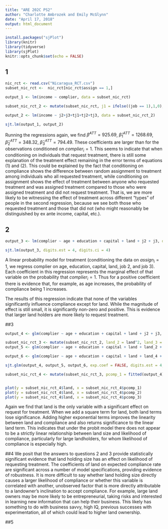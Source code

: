 ---
title: "ARE 202C PS2"
author: "Charlotte Ambrozek and Emily McGlynn"
date: "April 17, 2018"
output: html_document
---

```{r setup, include=FALSE}
install.packages("sjPlot")
library(knitr)
library(tidyverse)
library(sjPlot)
knitr::opts_chunk$set(echo = FALSE)
```

## 1

```{r setup, include=FALSE, message= FALSE}
nic_rct <- read.csv("Nicaragua_RCT.csv")
subset_nic_rct <-  nic_rct[nic_rct$assign == 1,]

output_1 <- lm(income ~ complier, data = subset_nic_rct)

subset_nic_rct_2 <- mutate(subset_nic_rct, j1 = ifelse((job == 1),1,0), j2 = ifelse((job == 2),1,0), j3 =   ifelse((job == 3),1,0), tj1 = (treat * j1), tj2 = (treat * j2), tj3 = (treat * j3))

output_2 <- lm(income ~ j2+j3+tj1+tj2+tj3, data = subset_nic_rct_2)

sjt.lm(output_1, output_2)
```


Running the regressions again, we find $\hat{\beta}^{ATT} = 925.69$, $\hat{\beta}_1^{ATT} = 1268.69$, $\hat{\beta}_2^{ATT} = 348.32$, $\hat{\beta}_3^{ATT} = 794.49$. These coefficients are larger than for the observations conditioned on $complier_i = 1$. This seems to indicate that when conditioning on individuals that request treatment, there is still some explanation of the treatment effect remaining in the error terms of equations (1) and (2). This could be explained by the fact that conditioning on compliance shows the difference between random assignment to treatment among individuals who all requested treatment, while conditioning on assignment shows the effect of treatment between anyone who requested treatment and was assigned treatment compared to those who were assigned treatment and did not request treatment. That is, we are more likely to be witnessing the effect of treatment across different "types" of people in the second regression, because we see both those who requested treatment and those that did not (who might reasonably be distinguished by ex ante income, capital, etc.).      

## 2
```{r setup, include=FALSE, message= FALSE}
output_3 <- lm(complier ~ age + education + capital + land + j2 + j3, data=subset_nic_rct_2)

sjt.lm(output_3, digits.est = 4, digits.ci = 4)
```
A linear probability model for treatment (conditioning the data on $assign_i=1$, we regress complier on age, education, capital, land, job 2, and job 3). Each coefficient in this regression represents the marginal effect of that variable on the probability that $complier_i=1$. Thus for a positive coefficient there is evidence that, for example, as age increases, the probability of compliance being 1 increases.

The results of this regression indicate that none of the variables significantly influence compliance except for land. While the magnitude of effect is still small, it is significantly non-zero and positive. This is evidence that larger land holders are more likely to request treatment.

##3
```{r setup, include=FALSE, message= FALSE, warning = FALSE}
output_4 <- glm(complier ~ age + education + capital + land + j2 + j3, data=subset_nic_rct_2, family=binomial(link="probit"))

subset_nic_rct_3 <- mutate(subset_nic_rct_2, land_2 = land^2, land_3 = land^3, land_4 = land^4)
output_5 <- glm(complier ~ age + education + capital + land + land_2 + j2 + j3, data=subset_nic_rct_3, family=binomial(link="probit"))

output_6 <- glm(complier ~ age + education + capital + land + land_4 + j2 + j3, data=subset_nic_rct_3, family=binomial(link="probit"))

sjt.glm(output_4, output_5, output_6, exp.coef = FALSE, digits.est = 4, digits.ci = 4)

subset_nic_rct_4 <- mutate(subset_nic_rct_3, pcomp_1 = fitted(output_4), pcomp_2 = fitted(output_5), pcomp_3 = fitted(output_6))


plot(y = subset_nic_rct_4$land, x = subset_nic_rct_4$pcomp_1)
plot(y = subset_nic_rct_4$land, x = subset_nic_rct_4$pcomp_2)
plot(y = subset_nic_rct_4$land, x = subset_nic_rct_4$pcomp_3)
```

Again we find that land is the only variable with a significant effect on request for treatment. When we add a square term for land, both land terms lose significance. Adding higher exponential terms improves the linearity between land and compliance and also returns significance to the linear land term. This indicates that under the probit model there does not appear to be a strictly linear relationship between land size and likelihood of compliance, particularly for large landholders, for whom likelihood of compliance is especially high.   

##4
We posit that the answers to questions 2 and 3 provide statistically significant evidence that land holding size has an effect on likelihood of requesting treatment. The coefficients of land on expected compliance rate are significant across a number of model specifications, providing evidence of robustness. It is more difficult to say whether land holding size directly causes a larger likelihood of compliance or whether this variable is correlated with another, unobserved factor that is more directly attributable to a landowner's inclination to accept compliance. For example, large land owners may be more likely to be entrepreneurial, taking risks and interested in learning new information that can help their business. This likely has something to do with business savvy, high IQ, previous successes with experimentation, all of which could lead to higher land ownership.   

##5